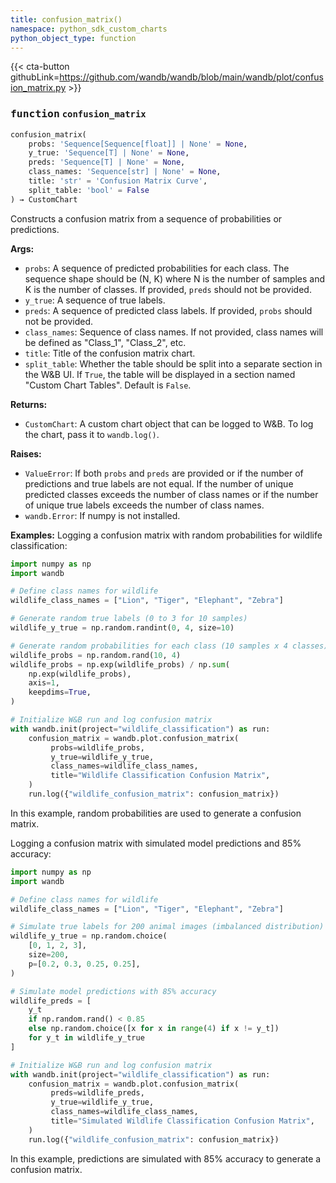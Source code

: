 ```yaml
---
title: confusion_matrix()
namespace: python_sdk_custom_charts
python_object_type: function
---
```


{{< cta-button githubLink=https://github.com/wandb/wandb/blob/main/wandb/plot/confusion_matrix.py >}}




### <kbd>function</kbd> `confusion_matrix`

```python
confusion_matrix(
    probs: 'Sequence[Sequence[float]] | None' = None,
    y_true: 'Sequence[T] | None' = None,
    preds: 'Sequence[T] | None' = None,
    class_names: 'Sequence[str] | None' = None,
    title: 'str' = 'Confusion Matrix Curve',
    split_table: 'bool' = False
) → CustomChart
```

Constructs a confusion matrix from a sequence of probabilities or predictions. 



**Args:**
 
 - `probs`:  A sequence of predicted probabilities for each  class. The sequence shape should be (N, K) where N is the number of samples  and K is the number of classes. If provided, `preds` should not be provided. 
 - `y_true`:  A sequence of true labels. 
 - `preds`:  A sequence of predicted class labels. If provided,  `probs` should not be provided. 
 - `class_names`:  Sequence of class names. If not  provided, class names will be defined as "Class_1", "Class_2", etc. 
 - `title`:  Title of the confusion matrix chart. 
 - `split_table`:  Whether the table should be split into a separate section  in the W&B UI. If `True`, the table will be displayed in a section named  "Custom Chart Tables". Default is `False`. 



**Returns:**
 
 - `CustomChart`:  A custom chart object that can be logged to W&B. To log the  chart, pass it to `wandb.log()`. 



**Raises:**
 
 - `ValueError`:  If both `probs` and `preds` are provided or if the number of  predictions and true labels are not equal. If the number of unique  predicted classes exceeds the number of class names or if the number of  unique true labels exceeds the number of class names. 
 - `wandb.Error`:  If numpy is not installed. 



**Examples:**
 Logging a confusion matrix with random probabilities for wildlife classification: 

```python
import numpy as np
import wandb

# Define class names for wildlife
wildlife_class_names = ["Lion", "Tiger", "Elephant", "Zebra"]

# Generate random true labels (0 to 3 for 10 samples)
wildlife_y_true = np.random.randint(0, 4, size=10)

# Generate random probabilities for each class (10 samples x 4 classes)
wildlife_probs = np.random.rand(10, 4)
wildlife_probs = np.exp(wildlife_probs) / np.sum(
    np.exp(wildlife_probs),
    axis=1,
    keepdims=True,
)

# Initialize W&B run and log confusion matrix
with wandb.init(project="wildlife_classification") as run:
    confusion_matrix = wandb.plot.confusion_matrix(
         probs=wildlife_probs,
         y_true=wildlife_y_true,
         class_names=wildlife_class_names,
         title="Wildlife Classification Confusion Matrix",
    )
    run.log({"wildlife_confusion_matrix": confusion_matrix})
``` 

In this example, random probabilities are used to generate a confusion matrix. 

Logging a confusion matrix with simulated model predictions and 85% accuracy: 

```python
import numpy as np
import wandb

# Define class names for wildlife
wildlife_class_names = ["Lion", "Tiger", "Elephant", "Zebra"]

# Simulate true labels for 200 animal images (imbalanced distribution)
wildlife_y_true = np.random.choice(
    [0, 1, 2, 3],
    size=200,
    p=[0.2, 0.3, 0.25, 0.25],
)

# Simulate model predictions with 85% accuracy
wildlife_preds = [
    y_t
    if np.random.rand() < 0.85
    else np.random.choice([x for x in range(4) if x != y_t])
    for y_t in wildlife_y_true
]

# Initialize W&B run and log confusion matrix
with wandb.init(project="wildlife_classification") as run:
    confusion_matrix = wandb.plot.confusion_matrix(
         preds=wildlife_preds,
         y_true=wildlife_y_true,
         class_names=wildlife_class_names,
         title="Simulated Wildlife Classification Confusion Matrix",
    )
    run.log({"wildlife_confusion_matrix": confusion_matrix})
``` 

In this example, predictions are simulated with 85% accuracy to generate a confusion matrix. 
